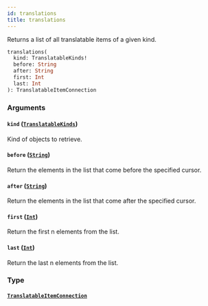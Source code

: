 ```yaml
---
id: translations
title: translations
---
```



Returns a list of all translatable items of a given kind.

```graphql
translations(
  kind: TranslatableKinds!
  before: String
  after: String
  first: Int
  last: Int
): TranslatableItemConnection
```


### Arguments

#### `kind` ([`TranslatableKinds`](../../../developer/api-reference/enums/translatable-kinds))

Kind of objects to retrieve.


#### `before` ([`String`](../../../developer/api-reference/scalars/string))

Return the elements in the list that come before the specified cursor.


#### `after` ([`String`](../../../developer/api-reference/scalars/string))

Return the elements in the list that come after the specified cursor.


#### `first` ([`Int`](../../../developer/api-reference/scalars/int))

Return the first n elements from the list.


#### `last` ([`Int`](../../../developer/api-reference/scalars/int))

Return the last n elements from the list.


### Type

#### [`TranslatableItemConnection`](../../../developer/api-reference/objects/translatable-item-connection) 






